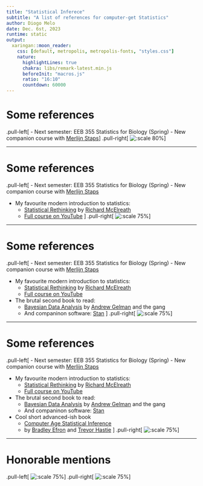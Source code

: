 ```yaml
---
title: "Statistical Inferece"
subtitle: "A list of references for computer-get Statistics" 
author: Diogo Melo
date: Dec. 6st, 2023
runtime: static
output:
  xaringan::moon_reader:
    css: [default, metropolis, metropolis-fonts, "styles.css"]
    nature:
      highlightLines: true
      chakra: libs/remark-latest.min.js
      beforeInit: "macros.js"
      ratio: "16:10"
      countdown: 60000
---
```


# Some references

.pull-left[
- Next semester: EEB 355 Statistics for Biology (Spring)
    - New companion course with [Merlijn Staps](https://merlijnstaps.nl/)
]
.pull-right[
  ![:scale 80%](figures/EEB355.svg)
]

---

# Some references

.pull-left[
- Next semester: EEB 355 Statistics for Biology (Spring)
    - New companion course with [Merlijn Staps](https://merlijnstaps.nl/)

- My favourite modern introduction to statistics:
    - [Statistical Rethinking](https://xcelab.net/rm/statistical-rethinking/) by [Richard McElreath](https://xcelab.net/)
    - [Full course on YouTube](https://www.youtube.com/watch?v=FdnMWdICdRs&list=PLDcUM9US4XdPz-KxHM4XHt7uUVGWWVSus&ab_channel=RichardMcElreath)
]
.pull-right[
  ![:scale 75%](figures/rethinking_book.jpg)
]

---


# Some references

.pull-left[
- Next semester: EEB 355 Statistics for Biology (Spring)
    - New companion course with [Merlijn Staps](https://merlijnstaps.nl/)

- My favourite modern introduction to statistics:
    - [Statistical Rethinking](https://xcelab.net/rm/statistical-rethinking/) by [Richard McElreath](https://xcelab.net/)
    - [Full course on YouTube](https://www.youtube.com/watch?v=FdnMWdICdRs&list=PLDcUM9US4XdPz-KxHM4XHt7uUVGWWVSus&ab_channel=RichardMcElreath)

- The brutal second book to read:
  - [Bayesian Data Analysis](http://www.stat.columbia.edu/~gelman/book/) by [Andrew Gelman](http://www.stat.columbia.edu/~gelman/) and the gang
  - And companinon software: [Stan](https://mc-stan.org/)
]
.pull-right[
  ![:scale 75%](figures/BDA.jpeg)
]

---

# Some references

.pull-left[
- Next semester: EEB 355 Statistics for Biology (Spring)
    - New companion course with [Merlijn Staps](https://merlijnstaps.nl/)

- My favourite modern introduction to statistics:
    - [Statistical Rethinking](https://xcelab.net/rm/statistical-rethinking/) by [Richard McElreath](https://xcelab.net/)
    - [Full course on YouTube](https://www.youtube.com/watch?v=FdnMWdICdRs&list=PLDcUM9US4XdPz-KxHM4XHt7uUVGWWVSus&ab_channel=RichardMcElreath)

- The brutal second book to read:
  - [Bayesian Data Analysis](http://www.stat.columbia.edu/~gelman/book/) by [Andrew Gelman](http://www.stat.columbia.edu/~gelman/) and the gang
  - And companinon software: [Stan](https://mc-stan.org/)

- Cool short advanced-ish book
  - [Computer Age Statistical Inference](https://hastie.su.domains/CASI/)
  - by [Bradley Efron](https://statistics.stanford.edu/people/bradley-efron) and [Trevor Hastie](https://web.stanford.edu/~hastie/)
]
.pull-right[
  ![:scale 75%](figures/computer_age.jpeg)
]

---

# Honorable mentions

.pull-left[
  ![:scale 75%](figures/the_effect.png)
]
.pull-right[
  ![:scale 75%](figures/primer.jpeg)
]
